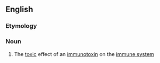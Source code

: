 ==English==

===Etymology===
{{prefix|immuno|toxicity}}

===Noun===
{{en-noun|-}}

# The [[toxic]] effect of an [[immunotoxin]] on the [[immune system]]